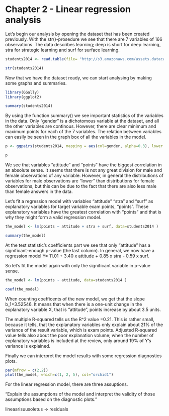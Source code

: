 
# Chapter 2 - Linear regression analysis


Let's begin our analysis by opening the dataset that has been created previously. With the str()-prosedure we see that there are 7 variables of 166 observations. The data describes learning; deep is short for deep learning, stra for strategic learning and surf for surface learning.

```r
students2014 <- read.table(file= "http://s3.amazonaws.com/assets.datacamp.com/production/course_2218/datasets/learning2014.txt", header=T, sep=",")

str(students2014)

```

Now that we have the dataset ready, we can start analysing by making some graphs and summaries.
```r
library(GGally)
library(ggplot2)

summary(students2014)


```

By using the function summary() we see important statistics of the variables in the data. Only "gender" is a dichotomous variable at the dataset, and all the other variables are continous. However, there are clear minimum and maximum points for each of the 7 variables.
The relation between variables can easily be seen in the graph box of all the variables in the model.

```r
p <- ggpairs(students2014, mapping = aes(col=gender, alpha=0.3), lower = list(combo = wrap("facethist", bins = 20)))

p

```

We see that variables "attitude" and "points" have the biggest correlation in an absolute sense. It seems that there is not any great division for male and female observations of any variable. However, in general the distributions of variables for male observations are "lower" than distributions for female observations, but this can be due to the fact that there are also less male than female answers in the data.

Let's fit a regression model with variables "attitude" "stra" and "surf" as explanatory variables for target variable exam points, "points". These explanatory variables have the greatest correlation with "points" and that is why they might form a valid regression model.

```r
the_model <- lm(points ~ attitude + stra + surf, data=students2014 )

summary(the_model)

```
At the test statistic's coefficients part we see that only "attitude" has a significant-enough p-value (the last column). In general, we now have a regression model Y= 11.01 + 3.40 x attitude + 0.85 x stra - 0.59 x surf.

So let's fit the model again with only the significant variable in p-value sense. 
```r
the_model <- lm(points ~ attitude, data=students2014 )

coef(the_model)

```

When counting coefficents of the new model, we get that the slope b_1=3.52546. It means that when there is a one-unit change in the explanatory variable X, that is "attitude", points increase by about 3.5 units.

The multiple R-squared tells us the R^2 value =0.21. This is rather small, because it tells, that the explanatory variables only explain about 21% of the variance of the result variable, which is exam points. Adjusted R-squared value tells also about the poor explanation volume; when the number of explanatory variables is included at the review, only around 19% of Y's variance is explained.

Finally we can interpret the model results with some regression diagnostics plots.
```r
par(mfrow = c(2,2))
plot(the_model, which=c(1, 2, 5), col="orchid1")
```


For the linear regression model, there are three assuptions.


"Explain the assumptions of the model and interpret the validity of those assumptions based on the diagnostic plots."

lineaarisuusoletus -> residuals


















